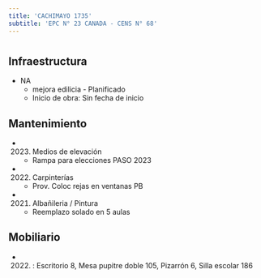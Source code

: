 ```yaml
---
title: 'CACHIMAYO 1735'
subtitle: 'EPC N° 23 CANADA - CENS N° 68'
---
```


#
## Infraestructura

* NA 
    + mejora edilicia - Planificado 
    + Inicio de obra: Sin fecha de inicio 






## Mantenimiento

*  (2023) Medios de elevación 
    + Rampa para elecciones PASO 2023

*  (2022) Carpinterías 
    + Prov. Coloc  rejas en ventanas PB

*  (2021) Albañileria / Pintura 
    + Reemplazo solado en 5 aulas





## Mobiliario

*  (2022) : Escritorio 8, Mesa pupitre doble 105, Pizarrón 6, Silla escolar 186 



